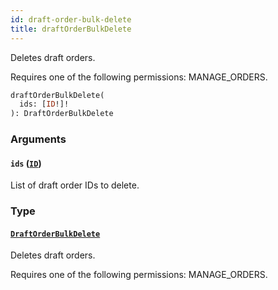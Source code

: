 ```yaml
---
id: draft-order-bulk-delete
title: draftOrderBulkDelete
---
```


Deletes draft orders.

Requires one of the following permissions: MANAGE_ORDERS.

```graphql
draftOrderBulkDelete(
  ids: [ID!]!
): DraftOrderBulkDelete
```

### Arguments

#### `ids` ([`ID`](../../../developer/api-reference/scalars/id))

List of draft order IDs to delete.

### Type

#### [`DraftOrderBulkDelete`](../../../developer/api-reference/objects/draft-order-bulk-delete)

Deletes draft orders.

Requires one of the following permissions: MANAGE_ORDERS.
